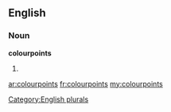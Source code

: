 ==English==

===Noun===
'''colourpoints'''

# {{plural of|[[colourpoint]]}}

[[Category:English plurals]]

[[ar:colourpoints]]
[[fr:colourpoints]]
[[my:colourpoints]]